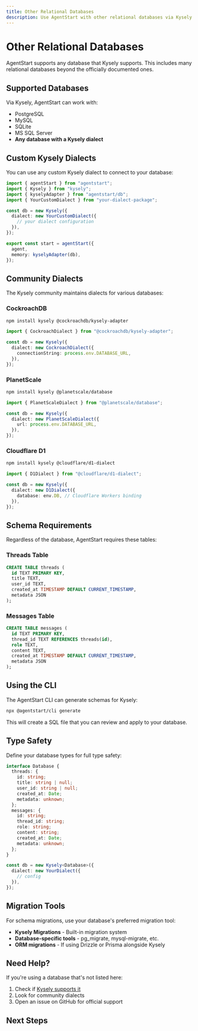 ```yaml
---
title: Other Relational Databases
description: Use AgentStart with other relational databases via Kysely
---
```


# Other Relational Databases

AgentStart supports any database that Kysely supports. This includes many relational databases beyond the officially documented ones.

## Supported Databases

Via Kysely, AgentStart can work with:

- PostgreSQL
- MySQL
- SQLite
- MS SQL Server
- **Any database with a Kysely dialect**

## Custom Kysely Dialects

You can use any custom Kysely dialect to connect to your database:

```ts title="lib/agent.ts"
import { agentStart } from "agentstart";
import { Kysely } from "kysely";
import { kyselyAdapter } from "agentstart/db";
import { YourCustomDialect } from "your-dialect-package";

const db = new Kysely({
  dialect: new YourCustomDialect({
    // your dialect configuration
  }),
});

export const start = agentStart({
  agent,
  memory: kyselyAdapter(db),
});
```

## Community Dialects

The Kysely community maintains dialects for various databases:

### CockroachDB

```bash
npm install kysely @cockroachdb/kysely-adapter
```

```ts
import { CockroachDialect } from "@cockroachdb/kysely-adapter";

const db = new Kysely({
  dialect: new CockroachDialect({
    connectionString: process.env.DATABASE_URL,
  }),
});
```

### PlanetScale

```bash
npm install kysely @planetscale/database
```

```ts
import { PlanetScaleDialect } from "@planetscale/database";

const db = new Kysely({
  dialect: new PlanetScaleDialect({
    url: process.env.DATABASE_URL,
  }),
});
```

### Cloudflare D1

```bash
npm install kysely @cloudflare/d1-dialect
```

```ts
import { D1Dialect } from "@cloudflare/d1-dialect";

const db = new Kysely({
  dialect: new D1Dialect({
    database: env.DB, // Cloudflare Workers binding
  }),
});
```

## Schema Requirements

Regardless of the database, AgentStart requires these tables:

### Threads Table

```sql
CREATE TABLE threads (
  id TEXT PRIMARY KEY,
  title TEXT,
  user_id TEXT,
  created_at TIMESTAMP DEFAULT CURRENT_TIMESTAMP,
  metadata JSON
);
```

### Messages Table

```sql
CREATE TABLE messages (
  id TEXT PRIMARY KEY,
  thread_id TEXT REFERENCES threads(id),
  role TEXT,
  content TEXT,
  created_at TIMESTAMP DEFAULT CURRENT_TIMESTAMP,
  metadata JSON
);
```

## Using the CLI

The AgentStart CLI can generate schemas for Kysely:

```bash
npx @agentstart/cli generate
```

This will create a SQL file that you can review and apply to your database.

## Type Safety

Define your database types for full type safety:

```ts
interface Database {
  threads: {
    id: string;
    title: string | null;
    user_id: string | null;
    created_at: Date;
    metadata: unknown;
  };
  messages: {
    id: string;
    thread_id: string;
    role: string;
    content: string;
    created_at: Date;
    metadata: unknown;
  };
}

const db = new Kysely<Database>({
  dialect: new YourDialect({
    // config
  }),
});
```

## Migration Tools

For schema migrations, use your database's preferred migration tool:

- **Kysely Migrations** - Built-in migration system
- **Database-specific tools** - pg_migrate, mysql-migrate, etc.
- **ORM migrations** - If using Drizzle or Prisma alongside Kysely

## Need Help?

If you're using a database that's not listed here:

1. Check if [Kysely supports it](https://kysely.dev/docs/dialects)
2. Look for community dialects
3. Open an issue on GitHub for official support

## Next Steps

<Cards>
  <Card title="PostgreSQL" href="/docs/databases/postgresql" />
  <Card title="MySQL" href="/docs/databases/mysql" />
  <Card title="SQLite" href="/docs/databases/sqlite" />
</Cards>
